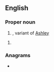 ==English==

===Proper noun===
{{en-proper noun}}

# {{given name|female|from=surnames}}, variant of [[Ashley]]

# {{another way to spell awesome}}

===Anagrams===
* {{anagrams|en|Sheela}}
